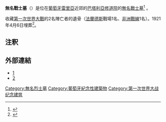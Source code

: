 {{Infobox military memorial
|name = 無名戰士墓
| native_name = Túmulo do Soldado Desconhecido
| native_name_lang = pt
|image = Chapter house of Mosteiro da Batalha (2).jpg
|caption = 無名戰士墓
|country = [[葡萄牙|葡萄牙]]
|commemorates = 無名戰士
|unveiled = {{start date |1921|4|6}}
|coordinates = {{Coord|39|39|33.0|N|8|49|31.6|W|type:landmark_region:GB-WSM|display=it}}
| location = [[葡萄牙|葡萄牙]][[雷里亞|雷里亞]]<br/>[[巴塔利亞修道院|巴塔利亞修道院]]
}}
'''無名戰士墓'''（{{lang-pt|Túmulo do Soldado Desconhecido}}）是位在[[葡萄牙|葡萄牙]][[雷里亞|雷里亞]]近郊的[[巴塔利亞修道院|巴塔利亞修道院]]的[[無名戰士墓|無名戰士墓]]<ref>{{cite web
 | url = https://www.portugalvisitor.com/portugal-attractions/batalha
 | title = Mosteiro de Santa Maria da Vitória (Monastery of Batalha)
 | accessdate = 
 | archive-date = 2021-04-12
 | archive-url = https://web.archive.org/web/20210412143647/https://www.portugalvisitor.com/portugal-attractions/batalha
 | dead-url = no
 }}</ref> 。

收藏[[第一次世界大戰|第一次世界大戰]]的2名陣亡者的遺骨（[[法蘭德斯|法蘭德斯]]戰場1名、[[非洲战场_(第一次世界大战)|非洲戰線]]1名）。1921年4月6日埋葬<ref>{{cite web
 | url = http://www.mosteirobatalha.gov.pt/en/index.php?s=white&pid=176
 | title = The Unknown Soldier
 | accessdate = 
 | archive-date = 2021-04-12
 | archive-url = https://web.archive.org/web/20210412143638/http://www.mosteirobatalha.gov.pt/en/index.php?s=white&pid=176
 | dead-url = no
 }}</ref>。

==注釈==
{{reflist}}

==外部連結==
*[https://jn.sapo.pt/PaginaInicial/Interior.aspx?content_id=694521]
*[http://www.rt-leiriafatima.pt/site/frontoffice/default.aspx?module=Article/Article&ID=590] {{Wayback|url=http://www.rt-leiriafatima.pt/site/frontoffice/default.aspx?module=Article%2FArticle&ID=590 |date=20120213170802 }}

{{DEFAULTSORT:Tumulo do Soldado Desconhecido}}
[[Category:無名烈士墓|Category:無名烈士墓]]
[[Category:葡萄牙紀念性建築物|Category:葡萄牙紀念性建築物]]
[[Category:第一次世界大战纪念建筑|Category:第一次世界大战纪念建筑]]
